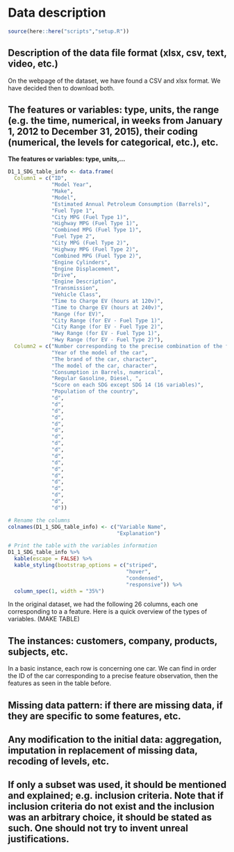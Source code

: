 # Data description

```r
source(here::here("scripts","setup.R"))
```

## Description of the data file format (xlsx, csv, text, video, etc.)

On the webpage of the dataset, we have found a CSV and xlsx format. We have decided then to download both. 

## The features or variables: type, units, the range (e.g. the time, numerical, in weeks from January 1, 2012 to December 31, 2015), their coding (numerical, the levels for categorical, etc.), etc.

**The features or variables: type, units,...**

```r
D1_1_SDG_table_info <- data.frame(
  Column1 = c("ID",
              "Model Year",
              "Make",
              "Model",
              "Estimated Annual Petroleum Consumption (Barrels)", 
              "Fuel Type 1",
              "City MPG (Fuel Type 1)",
              "Highway MPG (Fuel Type 1)",
              "Combined MPG (Fuel Type 1)",
              "Fuel Type 2",
              "City MPG (Fuel Type 2)",
              "Highway MPG (Fuel Type 2)",
              "Combined MPG (Fuel Type 2)",
              "Engine Cylinders",
              "Engine Displacement",
              "Drive",
              "Engine Description",
              "Transmission",
              "Vehicle Class",
              "Time to Charge EV (hours at 120v)",
              "Time to Charge EV (hours at 240v)",
              "Range (for EV)",
              "City Range (for EV - Fuel Type 1)",
              "City Range (for EV - Fuel Type 2)",
              "Hwy Range (for EV - Fuel Type 1)",
              "Hwy Range (for EV - Fuel Type 2)"),
  Column2 = c("Number corresponding to the precise combination of the features", 
              "Year of the model of the car",
              "The brand of the car, character",
              "The model of the car, character",
              "Consumption in Barrels, numerical",
              "Regular Gasoline, Diesel, ",
              "Score on each SDG except SDG 14 (16 variables)",
              "Population of the country",
              "d",
              "d",
              "d",
              "d",
              "d",
              "d",
              "d",
              "d",
              "d",
              "d",
              "d",
              "d",
              "d",
              "d",
              "d",
              "d",
              "d",
              "d"))

# Rename the columns
colnames(D1_1_SDG_table_info) <- c("Variable Name",
                                   "Explanation")

# Print the table with the variables information
D1_1_SDG_table_info %>%
  kable(escape = FALSE) %>%
  kable_styling(bootstrap_options = c("striped",
                                      "hover",
                                      "condensed",
                                      "responsive")) %>%
  column_spec(1, width = "35%")
```

In the original dataset, we had the following 26 columns, each one corresponding to a a feature. Here is a quick overview of the types of variables. (MAKE TABLE)

## The instances: customers, company, products, subjects, etc.

In a basic instance, each row is concerning one car. We can find in order the ID of the car corresponding to a precise feature observation, then the features as seen in the table before. 

## Missing data pattern: if there are missing data, if they are specific to some features, etc.


## Any modification to the initial data: aggregation, imputation in replacement of missing data, recoding of levels, etc.


## If only a subset was used, it should be mentioned and explained; e.g. inclusion criteria. Note that if inclusion criteria do not exist and the inclusion was an arbitrary choice, it should be stated as such. One should not try to invent unreal justifications.


